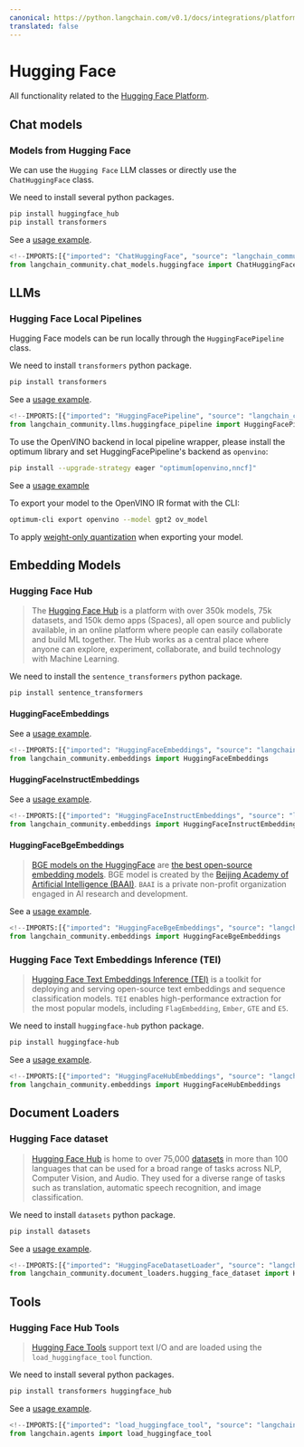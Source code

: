 ```yaml
---
canonical: https://python.langchain.com/v0.1/docs/integrations/platforms/huggingface
translated: false
---
```


# Hugging Face

All functionality related to the [Hugging Face Platform](https://huggingface.co/).

## Chat models

### Models from Hugging Face

We can use the `Hugging Face` LLM classes or directly use the `ChatHuggingFace` class.

We need to install several python packages.

```bash
pip install huggingface_hub
pip install transformers
```

See a [usage example](/docs/integrations/chat/huggingface).

```python
<!--IMPORTS:[{"imported": "ChatHuggingFace", "source": "langchain_community.chat_models.huggingface", "docs": "https://api.python.langchain.com/en/latest/chat_models/langchain_community.chat_models.huggingface.ChatHuggingFace.html", "title": "Hugging Face"}]-->
from langchain_community.chat_models.huggingface import ChatHuggingFace
```

## LLMs

### Hugging Face Local Pipelines

Hugging Face models can be run locally through the `HuggingFacePipeline` class.

We need to install `transformers` python package.

```bash
pip install transformers
```

See a [usage example](/docs/integrations/llms/huggingface_pipelines).

```python
<!--IMPORTS:[{"imported": "HuggingFacePipeline", "source": "langchain_community.llms.huggingface_pipeline", "docs": "https://api.python.langchain.com/en/latest/llms/langchain_community.llms.huggingface_pipeline.HuggingFacePipeline.html", "title": "Hugging Face"}]-->
from langchain_community.llms.huggingface_pipeline import HuggingFacePipeline
```

To use the OpenVINO backend in local pipeline wrapper, please install the optimum library and set HuggingFacePipeline's backend as `openvino`:

```bash
pip install --upgrade-strategy eager "optimum[openvino,nncf]"
```

See a [usage example](/docs/integrations/llms/huggingface_pipelines)

To export your model to the OpenVINO IR format with the CLI:

```bash
optimum-cli export openvino --model gpt2 ov_model
```

To apply [weight-only quantization](https://github.com/huggingface/optimum-intel?tab=readme-ov-file#export) when exporting your model.

## Embedding Models

### Hugging Face Hub

>The [Hugging Face Hub](https://huggingface.co/docs/hub/index) is a platform
> with over 350k models, 75k datasets, and 150k demo apps (Spaces), all open source
> and publicly available, in an online platform where people can easily
> collaborate and build ML together. The Hub works as a central place where anyone
> can explore, experiment, collaborate, and build technology with Machine Learning.

We need to install the `sentence_transformers` python package.

```bash
pip install sentence_transformers
```

#### HuggingFaceEmbeddings

See a [usage example](/docs/integrations/text_embedding/huggingfacehub).

```python
<!--IMPORTS:[{"imported": "HuggingFaceEmbeddings", "source": "langchain_community.embeddings", "docs": "https://api.python.langchain.com/en/latest/embeddings/langchain_community.embeddings.huggingface.HuggingFaceEmbeddings.html", "title": "Hugging Face"}]-->
from langchain_community.embeddings import HuggingFaceEmbeddings
```

#### HuggingFaceInstructEmbeddings

See a [usage example](/docs/integrations/text_embedding/instruct_embeddings).

```python
<!--IMPORTS:[{"imported": "HuggingFaceInstructEmbeddings", "source": "langchain_community.embeddings", "docs": "https://api.python.langchain.com/en/latest/embeddings/langchain_community.embeddings.huggingface.HuggingFaceInstructEmbeddings.html", "title": "Hugging Face"}]-->
from langchain_community.embeddings import HuggingFaceInstructEmbeddings
```

#### HuggingFaceBgeEmbeddings

>[BGE models on the HuggingFace](https://huggingface.co/BAAI/bge-large-en) are [the best open-source embedding models](https://huggingface.co/spaces/mteb/leaderboard).
>BGE model is created by the [Beijing Academy of Artificial Intelligence (BAAI)](https://en.wikipedia.org/wiki/Beijing_Academy_of_Artificial_Intelligence). `BAAI` is a private non-profit organization engaged in AI research and development.

See a [usage example](/docs/integrations/text_embedding/bge_huggingface).

```python
<!--IMPORTS:[{"imported": "HuggingFaceBgeEmbeddings", "source": "langchain_community.embeddings", "docs": "https://api.python.langchain.com/en/latest/embeddings/langchain_community.embeddings.huggingface.HuggingFaceBgeEmbeddings.html", "title": "Hugging Face"}]-->
from langchain_community.embeddings import HuggingFaceBgeEmbeddings
```

### Hugging Face Text Embeddings Inference (TEI)

>[Hugging Face Text Embeddings Inference (TEI)](https://huggingface.co/docs/text-generation-inference/index) is a toolkit for deploying and serving open-source
> text embeddings and sequence classification models. `TEI` enables high-performance extraction for the most popular models,
>including `FlagEmbedding`, `Ember`, `GTE` and `E5`.

We need to install `huggingface-hub` python package.

```bash
pip install huggingface-hub
```

See a [usage example](/docs/integrations/text_embedding/text_embeddings_inference).

```python
<!--IMPORTS:[{"imported": "HuggingFaceHubEmbeddings", "source": "langchain_community.embeddings", "docs": "https://api.python.langchain.com/en/latest/embeddings/langchain_community.embeddings.huggingface_hub.HuggingFaceHubEmbeddings.html", "title": "Hugging Face"}]-->
from langchain_community.embeddings import HuggingFaceHubEmbeddings
```

## Document Loaders

### Hugging Face dataset

>[Hugging Face Hub](https://huggingface.co/docs/hub/index) is home to over 75,000
> [datasets](https://huggingface.co/docs/hub/index#datasets) in more than 100 languages
> that can be used for a broad range of tasks across NLP, Computer Vision, and Audio.
> They used for a diverse range of tasks such as translation, automatic speech
> recognition, and image classification.

We need to install `datasets` python package.

```bash
pip install datasets
```

See a [usage example](/docs/integrations/document_loaders/hugging_face_dataset).

```python
<!--IMPORTS:[{"imported": "HuggingFaceDatasetLoader", "source": "langchain_community.document_loaders.hugging_face_dataset", "docs": "https://api.python.langchain.com/en/latest/document_loaders/langchain_community.document_loaders.hugging_face_dataset.HuggingFaceDatasetLoader.html", "title": "Hugging Face"}]-->
from langchain_community.document_loaders.hugging_face_dataset import HuggingFaceDatasetLoader
```

## Tools

### Hugging Face Hub Tools

>[Hugging Face Tools](https://huggingface.co/docs/transformers/v4.29.0/en/custom_tools)
> support text I/O and are loaded using the `load_huggingface_tool` function.

We need to install several python packages.

```bash
pip install transformers huggingface_hub
```

See a [usage example](/docs/integrations/tools/huggingface_tools).

```python
<!--IMPORTS:[{"imported": "load_huggingface_tool", "source": "langchain.agents", "docs": "https://api.python.langchain.com/en/latest/agent_toolkits/langchain_community.agent_toolkits.load_tools.load_huggingface_tool.html", "title": "Hugging Face"}]-->
from langchain.agents import load_huggingface_tool
```